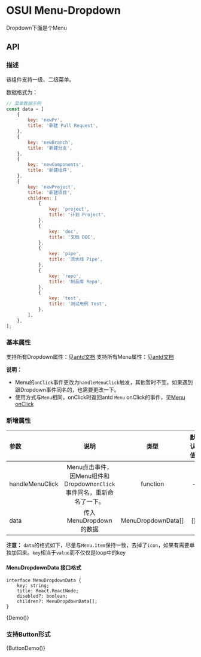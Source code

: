 
<Meta title="业务/Menu-Dropdown" component={Demo} />

# OSUI Menu-Dropdown

Dropdown下面是个Menu

## API

### 描述

该组件支持一级、二级菜单。

数据格式为：
```javaScript
// 菜单数据示例
const data = [
    {
        key: 'newPr',
        title: '新建 Pull Request',
    },
    {
        key: 'newBranch',
        title: '新建分支',
    },
    {
        key: 'newComponents',
        title: '新建组件',
    },
    {
        key: 'newProject',
        title: '新建项目',
        children: [
            {
                key: 'project',
                title: '计划 Project',
            },
            {
                key: 'doc',
                title: '文档 DOC',
            },
            {
                key: 'pipe',
                title: '流水线 Pipe',
            },
            {
                key: 'repo',
                title: '制品库 Repo',
            },
            {
                key: 'test',
                title: '测试用例 Test',
            },
        ],
    },
];
```

### 基本属性

支持所有Dropdown属性：见[antd文档](https://ant.design/components/dropdown-cn/)
支持所有Menu属性：见[antd文档](https://ant.design/components/menu-cn/)

**说明：**
 - Menu的`onClick`事件更改为`handleMenuClick`触发，其他暂时不变。如果遇到跟Dropdown事件同名的，也需要更改一下。
 - 使用方式与`Menu`相同，onClick时返回antd `Menu` onClick的事件，见[Menu onClick](https://ant.design/components/menu-cn/#Menu)

### 新增属性

|参数|说明|类型|默认值|
|:---|:----:|:---:|------:|
|handleMenuClick|Menu点击事件，因Menu组件和Dropdown`onClick`事件同名，重新命名了一下。|function|-|
|data|传入MenuDropdown的数据|MenuDropdownData[]|[]|

**注意：** `data`的格式如下，尽量与`Menu.Item`保持一致，去掉了`icon`，如果有需要单独加回来。`key`相当于`value`而不仅仅是loop中的key

#### MenuDropdownData 接口格式
```
interface MenuDropdownData {
    key: string;
    title: React.ReactNode;
    disabled?: boolean;
    children?: MenuDropdownData[];
}
```

<Preview>
  <Story name="Demo">
        {Demo()}
  </Story>
</Preview>

### 支持Button形式

<Preview>
  <Story name="ButtonDemo">
        {ButtonDemo()}
  </Story>
</Preview>
